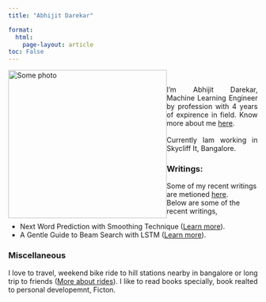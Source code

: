 ```yaml
---
title: "Abhijit Darekar"

format:
  html:
    page-layout: article
toc: False
---
```

::: {.column-margin}

 <img src="pages/images/profilee.png" alt="Some photo" style='float:left;width:320px;height:300px;'> 

:::

<br>
<p style="text-align:justify"> I'm Abhijit Darekar, Machine Learning Engineer by profession with 4 years of expirence in field. Know more about me [here](about.qmd).
<br><br>
Currently Iam working in Skycliff It, Bangalore. 
</p> 



<!-- Need to Update Manually. -->

### Writings:
Some of my recent writings are metioned [here](blog.qmd). <br>Below are some of the recent writings,

- Next Word Prediction with Smoothing Technique ([Learn more](posts/nsp.qmd)).
- A Gentle Guide to Beam Search with LSTM ([Learn more](posts/beam_search.qmd)).


### Miscellaneous 
<p style="text-align:justify">
I love to travel, weekend bike ride to hill stations nearby in bangalore or long trip to friends ([More about rides](pages/rides)). I like to read books specially, book realted to personal developemnt, Ficton.</p>
</p>
